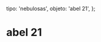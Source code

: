 
  tipo: 'nebulosas',
  objeto: 'abel 21',
};

# abel 21

<Imagen
  src="registro/abel-21_20121000_user_556_medusa_pa.jpg"
  fecha="20121000"
/>
